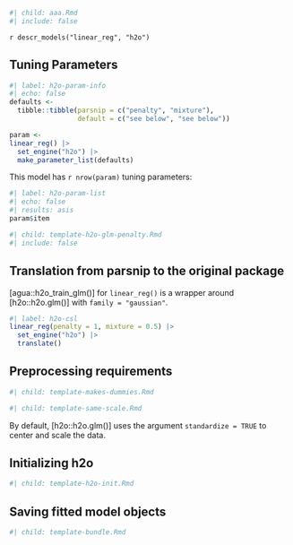 ```r
#| child: aaa.Rmd
#| include: false
```

`r descr_models("linear_reg", "h2o")`

## Tuning Parameters

```r
#| label: h2o-param-info
#| echo: false
defaults <- 
  tibble::tibble(parsnip = c("penalty", "mixture"),
                 default = c("see below", "see below"))

param <-
linear_reg() |> 
  set_engine("h2o") |> 
  make_parameter_list(defaults)
```

This model has `r nrow(param)` tuning parameters:

```r
#| label: h2o-param-list
#| echo: false
#| results: asis
param$item
```

```r
#| child: template-h2o-glm-penalty.Rmd
#| include: false
```

## Translation from parsnip to the original package

[agua::h2o_train_glm()] for `linear_reg()` is a wrapper around [h2o::h2o.glm()] with `family = "gaussian"`.


```r
#| label: h2o-csl
linear_reg(penalty = 1, mixture = 0.5) |> 
  set_engine("h2o") |> 
  translate()
```

## Preprocessing requirements

```r
#| child: template-makes-dummies.Rmd
```

```r
#| child: template-same-scale.Rmd
```

By default, [h2o::h2o.glm()] uses the argument `standardize = TRUE` to center and scale the data. 

## Initializing h2o 

```r
#| child: template-h2o-init.Rmd
```

## Saving fitted model objects

```r
#| child: template-bundle.Rmd
```
